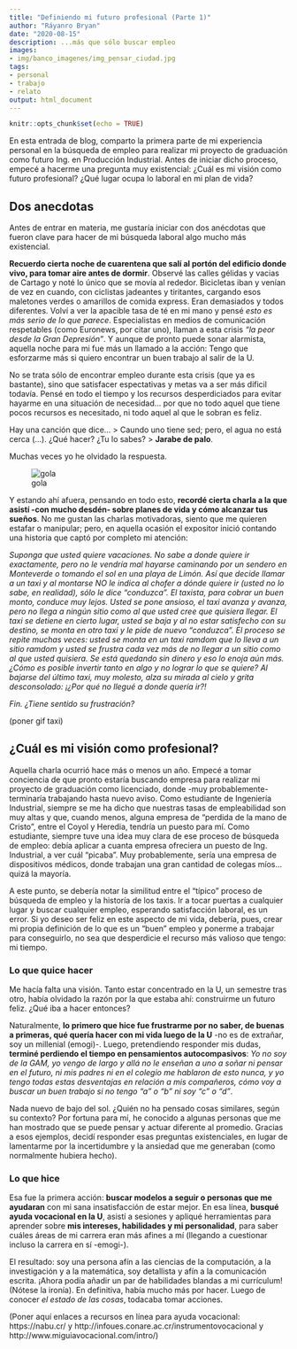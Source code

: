 ```yaml
---
title: "Definiendo mi futuro profesional (Parte 1)"
author: "Ráyanro Bryan"
date: "2020-08-15"
description: ...más que sólo buscar empleo
images:
- img/banco_imagenes/img_pensar_ciudad.jpg
tags:
- personal
- trabajo
- relato
output: html_document
---
```


```r
knitr::opts_chunk$set(echo = TRUE)
```

En esta entrada de blog, comparto la primera parte de mi experiencia personal en la búsqueda de empleo para realizar mi proyecto de graduación como futuro Ing. en Producción Industrial. Antes de iniciar dicho proceso, empecé a hacerme una pregunta muy existencial: ¿Cuál es mi visión como futuro profesional? ¿Qué lugar ocupa lo laboral en mi plan de vida?

## Dos anecdotas

Antes de entrar en materia, me gustaría iniciar con dos anécdotas que fueron clave para hacer de mi búsqueda laboral algo mucho más existencial.

**Recuerdo cierta noche de cuarentena que salí al portón del edificio donde vivo, para tomar aire antes de dormir**. Observé las calles gélidas y vacias de Cartago y noté lo único que se movía al rededor. Bicicletas iban y venían de vez en cuando, con ciclistas jadeantes y tiritantes, cargando esos maletones verdes o amarillos de comida express. Eran demasiados y todos diferentes. Volví a ver la apacible tasa de té en mi mano y pensé *esto es más serio de lo que parece*. Especialistas en medios de comunicación respetables (como Euronews, por citar uno), llaman a esta crisis *"la peor desde la Gran Depresión"*. Y aunque de pronto puede sonar alarmista, aquella noche para mi fue más un llamado a la acción: Tengo que esforzarme más si quiero encontrar un buen trabajo al salir de la U.

No se trata sólo de encontrar empleo durante esta crisis (que ya es bastante), sino que satisfacer espectativas y metas va a ser más dificil todavía. Pensé en todo el tiempo y los recursos desperdiciados para evitar hayarme en una situación de necesidad... por que no todo aquel que tiene pocos recursos es necesitado, ni todo aquel al que le sobran es feliz.

Hay una canción que dice...
> Caundo uno tiene sed; pero, el agua no está cerca (...). ¿Qué hacer? ¿Tu lo sabes?
> **Jarabe de palo**.

Muchas veces yo he olvidado la respuesta.

![gola](ilus_calculos_apuntes.jpg)

Y estando ahí afuera, pensando en todo esto, **recordé cierta charla a la que asistí -con mucho desdén- sobre planes de vida y cómo alcanzar tus sueños**. No me gustan las charlas motivadoras, siento que me quieren estafar o manipular; pero, en aquella ocasión el expositor inició contando una historia que captó por completo mi atención: 

*Suponga que usted quiere vacaciones. No sabe a donde quiere ir exactamente, pero no le vendría mal hayarse caminando por un sendero en Monteverde o tomando el sol en una playa de Limón. Así que decide llamar a un taxi y al montarse NO le indica al chofer a dónde quiere ir (usted no lo sabe, en realidad), sólo le dice "conduzca". El taxista, para cobrar un buen monto, conduce muy lejos. Usted se pone ansioso, el taxi avanza y avanza, pero no llega a ningún sitio como al que usted cree que quisiera llegar. El taxi se detiene en cierto lugar, usted se baja y al no estar satisfecho con su destino, se monta en otro taxi y le pide de nuevo "conduzca". El proceso se repite muchas veces: usted se monta en un taxi ramdom que lo lleva a un sitio ramdom y usted se frustra cada vez más de no llegar a un sitio como al que usted quisiera. Se está quedando sin dinero y eso lo enoja aún más. ¿Cómo es posible invertir tanto en algo y no lograr lo que se quiere? Al bajarse del último taxi, muy molesto, alza su mirada al cielo y grita desconsolado: ¡¿Por qué no llegué a donde quería ir?!* 

*Fin. ¿Tiene sentido su frustración?*

(poner gif taxi)

## ¿Cuál es mi visión como profesional?

Aquella charla ocurrió hace más o menos un año. Empecé a tomar conciencia de que pronto estaría buscando empresa para realizar mi proyecto de graduación como licenciado, donde -muy probablemente- terminaría trabajando hasta nuevo aviso. Como estudiante de Ingeniería Industrial, siempre se me ha dicho que nuestras tasas de empleabilidad son muy altas y que, cuando menos, alguna empresa de "perdida de la mano de Cristo", entre el Coyol y Heredia, tendría un puesto para mí. Como estudiante, siempre tuve una idea muy clara de ese proceso de búsqueda de empleo: debía aplicar a cuanta empresa ofreciera un puesto de Ing. Industrial, a ver cuál "picaba". Muy probablemente, sería una empresa de dispositivos médicos, donde trabajan una gran cantidad de colegas míos... quizá la mayoría.

A este punto, se debería notar la similitud entre el "típico" proceso de búsqueda de empleo y la historía de los taxis. Ir a tocar puertas a cualquier lugar y buscar cualquier empleo, esperando satisfacción laboral, es un error. Si yo deseo ser feliz en este aspecto de mi vida, debería, pues, crear mi propia definición de lo que es un "buen" empleo y ponerme a trabajar para conseguirlo, no sea que desperdicie el recurso más valioso que tengo: mi tiempo.

### Lo que quice hacer

Me hacía falta una visión. Tanto estar concentrado en la U, un semestre tras otro, había olvidado la razón por la que estaba ahí: construirme un futuro feliz. ¿Qué iba a hacer entonces?

Naturalmente, **lo primero que hice fue frustrarme por no saber, de buenas a primeras, qué quería hacer con mi vida luego de la U** -no es de extrañar, soy un millenial (emogi)-. Luego, pretendiendo responder mis dudas, **terminé perdiendo el tiempo en pensamientos autocompasivos**: *Yo no soy de la GAM, yo vengo de largo y allá no le enseñan a uno a soñar ni pensar en el futuro, ni mis padres ni en el colegio me hablaron de esto nunca, y yo tengo todas estas desventajas en relación a mis compañeros, cómo voy a buscar un buen trabajo si no tengo "a" o "b" ni soy "c" o "d"*.

Nada nuevo de bajo del sol. ¿Quién no ha pensado cosas similares, según su contexto? Por fortuna para mí, he conocido a algunas personas que me han mostrado que se puede pensar y actuar diferente al promedio. Gracias a esos ejemplos, decidí responder esas preguntas existenciales, en lugar de lamentarme por la incertidumbre y la ansiedad que me generaban (como normalmente hubiera hecho).

### Lo que hice

Esa fue la primera acción: **buscar modelos a seguir o personas que me ayudaran** con mi sana insatisfacción de estar mejor. En esa línea, **busqué ayuda vocacional en la U**, asistí a sesiones y apliqué herramientas para aprender sobre **mis intereses, habilidades y mi personalidad**, para saber cuáles áreas de mi carrera eran más afines a mí (llegando a cuestionar incluso la carrera en sí -emogi-).

El resultado: soy una persona afín a las ciencias de la computación, a la investigación y a la matemática, soy detallista y afín a la comunicación escrita. ¡Ahora podía añadir un par de habilidades blandas a mi currículum! (Nótese la ironía). En definitiva, había mucho más por hacer. Luego de conocer *el estado de las cosas*, todacaba tomar acciones.

(Poner aquí enlaces a recursos en línea para ayuda vocacional: https://nabu.cr/ y http://infoues.conare.ac.cr/instrumentovocacional y http://www.miguiavocacional.com/intro/)